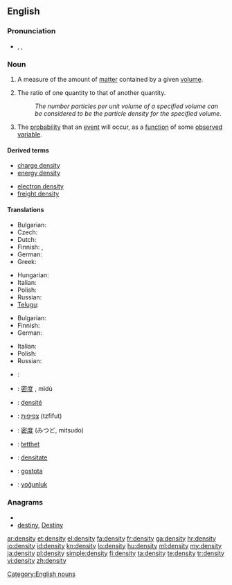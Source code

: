 ==English==
{{wikipedia}}

===Pronunciation===
* {{IPA|/ˈden.sɪ.ti/}}, {{SAMPA|/"den.sI.ti/}},

===Noun===
{{en-noun|pl=densities}}

# {{physics}} A measure of the amount of [[matter]] contained by a given [[volume]].
# The ratio of one quantity to that of another quantity.
#: ''The number particles per unit volume of a specified volume can be considered to be the particle density for the specified volume.''
# The [[probability]] that an [[event]] will occur, as a [[function]] of some [[observe]]d [[variable]].

====Derived terms====
{{top2}}
* [[charge density]]
* [[energy density]]
{{mid2}}
* [[electron density]]
* [[freight density]]
{{bottom2}}

====Translations====
{{trans-top|physics: amount of matter contained by a given volume}}
* Bulgarian: {{t|bg|плътност}}
* Czech: {{t-|cs|hustota|f}}
* Dutch: {{t+|nl|dichtheid|f}}
* Finnish: {{t-|fi|tiheys}}, {{t-|fi|ominaispaino}}
* German: {{t+|de|Dichte|f}}
* Greek: {{t+|el|πυκνότητα|f}}
{{trans-mid}}
* Hungarian: {{t+|hu|sűrűség}}
* Italian: {{t+|it|densità|f}}
* Polish: {{t+|pl|gęstość|f}}
* Russian: {{t|ru|плотность|tr=plótnost'}}
* [[Telugu]]: {{t|te|సాంద్రత|tr=saandratha}}
{{trans-bottom}}

{{trans-top|number of particles or other quantity contained by a given volume}}
* Bulgarian: {{t|bg|плътност|f}}
* Finnish: {{t-|fi|tiheys}}
* German: {{t+|de|Dichte|f}}
{{trans-mid}}
* Italian: {{t+|it|densità|f}}
* Polish: {{t+|pl|gęstość|f}}
* Russian: {{t|ru|плотность|tr=plótnost'}}
{{trans-bottom}}
{{trans-top|probability}}
{{trans-mid}}
{{trans-bottom}}
{{checktrans-top}}
* {{ttbc|Arabic}}: {{Arab|[[كثافة]]}}
* {{ttbc|Chinese}}: [[密度]] {{f}}, mìdù
* {{ttbc|French}}: [[densité]] {{f}}
* {{ttbc|Hebrew}}: [[צפיפות]] (tzfifut) {{f}}
{{trans-mid}}
* {{ttbc|Japanese}}: [[密度]] (みつど, mitsudo)
* {{ttbc|Norwegian}}: [[tetthet]] {{f}}
* {{ttbc|Romanian}}: [[densitate]] {{f}}
* {{ttbc|Slovene}}: [[gostota]] {{f}}
* {{ttbc|Turkish}}: [[yoğunluk]]
{{trans-bottom}}

===Anagrams===
* {{alphagram|deinsty}}
* [[destiny#English|destiny]], [[Destiny#English|Destiny]]

[[Category:English nouns]]

[[ar:density]]
[[et:density]]
[[el:density]]
[[fa:density]]
[[fr:density]]
[[ga:density]]
[[hr:density]]
[[io:density]]
[[id:density]]
[[kn:density]]
[[lo:density]]
[[hu:density]]
[[ml:density]]
[[my:density]]
[[ja:density]]
[[pl:density]]
[[simple:density]]
[[fi:density]]
[[ta:density]]
[[te:density]]
[[tr:density]]
[[vi:density]]
[[zh:density]]